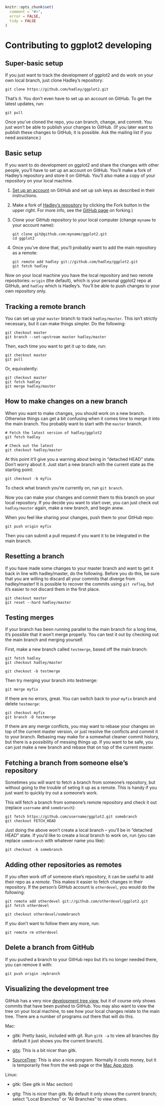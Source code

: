 <!--
%\VignetteEngine{knitr::knitr}
%\VignetteIndexEntry{Contributing to ggplot2 development}
-->

```r
knitr::opts_chunk$set(
  comment = "#>",
  error = FALSE,
  tidy = FALSE
)
```

# Contributing to ggplot2 developing

## Super-basic setup

If you just want to track the development of ggplot2 and do work on your own local branch, just clone Hadley's repository:

```
git clone https://github.com/hadley/ggplot2.git
```

That's it. You don't even have to set up an account on GitHub. To get the latest updates, run:

```
git pull
```

Once you've cloned the repo, you can branch, change, and commit. You just won't be able to publish your changes to GitHub. (If you later want to publish these changes to GitHub, it is possible. Ask the mailing list if you need assistance.)

## Basic setup

If you want to do development on ggplot2 and share the changes with other people, you'll have to set up an account on GitHub. You'll make a fork of Hadley's repository and store it on GitHub. You'll also make a copy of your repository on your local machine.

1.  [Set up an account](https://github.com/) on GitHub and set up ssh keys
    as described in their instructions.

2.  Make a fork of [Hadley's repository](https://github.com/hadley/ggplot2) by
    clicking the Fork button in the upper right. For more info, see the
    [GitHub page](http://help.github.com/fork-a-repo/) on forking.)

3.  Clone your GitHub repository to your local computer (change `myname` to
    your account name):

    ```
    git clone git@github.com:myname/ggplot2.git
    cd ggplot2
    ```

4.  Once you've done that, you'll probably want to add the main repository
    as a remote:

    ```
    git remote add hadley git://github.com/hadley/ggplot2.git
    git fetch hadley
    ```

Now on your local machine you have the local repository and two remote repositories: `origin` (the default), which is your personal ggplot2 repo at GitHub, and `hadley` which is Hadley's. You'll be able to push changes to your own repository only.


## Tracking a remote branch

You can set up your `master` branch to track `hadley/master`. This isn't strictly necessary, but it can make things simpler. Do the following:

```
git checkout master
git branch --set-upstream master hadley/master
```

Then, each time you want to get it up to date, run:

```
git checkout master
git pull
```

Or, equivalently:

```
git checkout master
git fetch hadley
git merge hadley/master
```

## How to make changes on a new branch

When you want to make changes, you should work on a new branch. Otherwise things can get a bit confusing when it comes time to merge it into the main branch. You probably want to start with the `master` branch.

```
# Fetch the latest version of hadley/ggplot2
git fetch hadley

# Check out the latest
git checkout hadley/master
```

At this point it'll give you a warning about being in "detached HEAD" state. Don't worry about it. Just start a new branch with the current state as the starting point:

```
git checkout -b myfix
```

To check what branch you're currently on, run `git branch`.

Now you can make your changes and commit them to this branch on your local repository. If you decide you want to start over, you can just check out `hadley/master` again, make a new branch, and begin anew.

When you feel like sharing your changes, push them to your GitHub repo:

```
git push origin myfix
```

Then you can submit a pull request if you want it to be integrated in the main branch.

## Resetting a branch

If you have made some changes to your master branch and want to get it back in line with hadley/master, do the following. Before you do this, be sure that you are willing to discard all your commits that diverge from hadley/master! It is possible to recover the commits using `git reflog`, but it's easier to not discard them in the first place.

```
git checkout master
git reset --hard hadley/master
```

## Testing merges

If your branch has been running parallel to the main branch for a long time, it's possible that it won't merge properly. You can test it out by checking out the main branch and merging yourself.

First, make a new branch called `testmerge`, based off the main branch:

```
git fetch hadley
git checkout hadley/master

git checkout -b testmerge
```

Then try merging your branch into testmerge:

```
git merge myfix
```

If there are no errors, great. You can switch back to your `myfix` branch and delete `testmerge`:

```
git checkout myfix
git branch -D testmerge
```

If there are any merge conflicts, you may want to rebase your changes on top of the current master version, or just resolve the conflicts and commit it to your branch. Rebasing may make for a somewhat cleaner commit history, but there is a possibility of messing things up. If you want to be safe, you can just make a new branch and rebase that on top of the current master.

## Fetching a branch from someone else's repository

Sometimes you will want to fetch a branch from someone's repository, but without going to the trouble of seting it up as a remote. This is handy if you just want to quickly try out a someone's work.

This will fetch a branch from someone's remote repository and check it out (replace `username` and `somebranch`):

```
git fetch https://github.com/username/ggplot2.git somebranch
git checkout FETCH_HEAD
```

Just doing the above won't create a local branch -- you'll be in "detached HEAD" state. If you'd like to create a local branch to work on, run (you can replace `somebranch` with whatever name you like):

  ```
git checkout -b somebranch
```

## Adding other repositories as remotes

If you often work off of someone else's repository, it can be useful to add their repo as a *remote*. This makes it easier to fetch changes in their repository. If the person's GitHub account is `otherdevel`, you would do the following:

  ```
git remote add otherdevel git://github.com/otherdevel/ggplot2.git
git fetch otherdevel

git checkout otherdevel/somebranch
```

If you don't want to follow them any more, run:

```
git remote rm otherdevel
```

## Delete a branch from GitHub

If you pushed a branch to your GitHub repo but it's no longer needed there, you can remove it with:

```
git push origin :mybranch
```

## Visualizing the development tree

GitHub has a very nice [development tree view](https://github.com/hadley/ggplot2/), but it of course only shows commits that have been pushed to GitHub. You may also want to view the tree on your local machine, to see how your local changes relate to the main tree. There are a number of programs out there that will do this.

Mac:

* gitk: Pretty basic, included with git. Run `gitk -a` to view all branches (by default it just shows you the current branch).

* [gitx](http://gitx.laullon.com/): This is a bit nicer than gitk.

* [SourceTree](http://www.sourcetreeapp.com/): This is also a nice program. Normally it costs money, but it is temporarily free from the web page or the [Mac App store](http://itunes.apple.com/us/app/sourcetree/id411678673?mt=12&ls=1).

Linux:

* gitk: (See gitk in Mac section)

* gitg: This is nicer than gitk. By default it only shows the current branch; select "Local Branches" or "All Branches" to view others.

